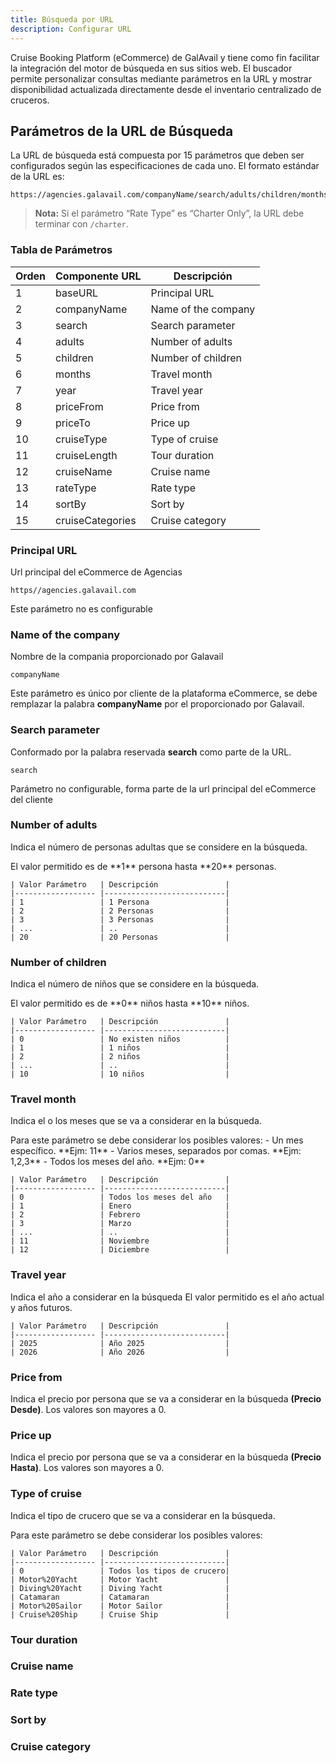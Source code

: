 ```yaml
---
title: Búsqueda por URL
description: Configurar URL
---
```


Cruise Booking Platform (eCommerce) de GalAvail y tiene como fin facilitar la integración del motor de búsqueda en sus sitios web.
El buscador permite personalizar consultas mediante parámetros en la URL y mostrar disponibilidad actualizada directamente desde el inventario centralizado de cruceros.



## Parámetros de la URL de Búsqueda

La URL de búsqueda está compuesta por 15 parámetros que deben ser configurados según las especificaciones de cada uno. El formato estándar de la URL es:

```
https://agencies.galavail.com/companyName/search/adults/children/months/year/priceFrom/priceTo/cruiseType/cruiseLength/cruiseName/rateType/sortBy/cruiseCategories
```

> **Nota:** Si el parámetro “Rate Type” es “Charter Only”, la URL debe terminar con `/charter`.

### Tabla de Parámetros

| Orden | Componente URL      | Descripción                        |
|-------|---------------------|------------------------------------|
| 1     | baseURL             | Principal URL                      |
| 2     | companyName         | Name of the company                |
| 3     | search              | Search parameter                   |
| 4     | adults              | Number of adults                   |
| 5     | children            | Number of children                 |
| 6     | months              | Travel month                       |
| 7     | year                | Travel year                        |
| 8     | priceFrom           | Price from                         |
| 9     | priceTo             | Price up                           |
| 10    | cruiseType          | Type of cruise                     |
| 11    | cruiseLength        | Tour duration                      |
| 12    | cruiseName          | Cruise name                        |
| 13    | rateType            | Rate type                          |
| 14    | sortBy              | Sort by                            |
| 15    | cruiseCategories    | Cruise category                    |

### Principal URL

Url principal del eCommerce de Agencias

```
https//agencies.galavail.com 

```
<Info>Este parámetro no es configurable</Info>


### Name of the company

Nombre de la compania proporcionado por Galavail

```
companyName
```
<Info>Este parámetro es único por cliente de la plataforma eCommerce, se debe remplazar la palabra **companyName** por el proporcionado por Galavail.</Info>

### Search parameter
Conformado por la palabra reservada **search** como parte de la URL.
```
search
```
<Info>Parámetro no configurable, forma parte de la url principal del eCommerce del cliente</Info>

### Number of adults
Indica el número de personas adultas que se considere en la búsqueda.

<Card title="Rango de Valores" icon="table-list">
  El valor permitido es de **1** persona hasta **20** personas.

    | Valor Parámetro   | Descripción               |
    |------------------ |---------------------------|
    | 1                 | 1 Persona                 |
    | 2                 | 2 Personas                |
    | 3                 | 3 Personas                |
    | ...               | ..                        |
    | 20                | 20 Personas               |
</Card>


### Number of children
Indica el número de niños que se considere en la búsqueda.

<Card title="Rango de Valores" icon="table-list">
  El valor permitido es de **0** niños hasta **10** niños.

    | Valor Parámetro   | Descripción               |
    |------------------ |---------------------------|
    | 0                 | No existen niños          |
    | 1                 | 1 niños                   |
    | 2                 | 2 niños                   |
    | ...               | ..                        |
    | 10                | 10 niños                  |
</Card>


### Travel month
Indica el o los meses que se va a considerar en la búsqueda. 

<Card title="Rango de Valores" icon="table-list">
  Para este parámetro se debe considerar los posibles valores:
    - Un mes específico. **Ejm: 11**
    - Varios meses, separados por comas. **Ejm: 1,2,3**
    - Todos los meses del año. **Ejm: 0**

    | Valor Parámetro   | Descripción               |
    |------------------ |---------------------------|
    | 0                 | Todos los meses del año   |
    | 1                 | Enero                     |
    | 2                 | Febrero                   |
    | 3                 | Marzo                     |
    | ...               | ..                        |
    | 11                | Noviembre                 |
    | 12                | Diciembre                 |
</Card>


### Travel year
Indica el año a considerar en la búsqueda
<Card title="Rango de Valores" icon="table-list">
  El valor permitido es el año actual y años futuros.

    | Valor Parámetro   | Descripción               |
    |------------------ |---------------------------|
    | 2025              | Año 2025                  |
    | 2026              | Año 2026                  |

</Card>

### Price from
Indica el precio por persona que se va a considerar en la búsqueda **(Precio Desde)**.
<Card title="Valores" icon="table-list">
  Los valores son mayores a 0.
</Card>

### Price up
Indica el precio por persona que se va a considerar en la búsqueda **(Precio Hasta)**.
<Card title="Valores" icon="table-list">
  Los valores son mayores a 0.
</Card>

### Type of cruise
Indica el tipo de crucero que se va a considerar en la búsqueda.

<Card title="Rango de Valores" icon="table-list">
  Para este parámetro se debe considerar los posibles valores:

    | Valor Parámetro   | Descripción               |
    |------------------ |---------------------------|
    | 0                 | Todos los tipos de crucero|
    | Motor%20Yacht     | Motor Yacht               |
    | Diving%20Yacht    | Diving Yacht              |
    | Catamaran         | Catamaran                 |
    | Motor%20Sailor    | Motor Sailor              |
    | Cruise%20Ship     | Cruise Ship               |
</Card>

### Tour duration


### Cruise name


### Rate type


### Sort by


### Cruise category

